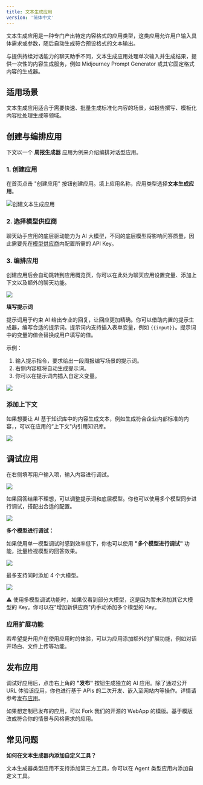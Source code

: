 ```yaml
---
title: 文本生成应用
version: '简体中文'
---
```


文本生成应用是一种专门产出特定内容格式的应用类型，这类应用允许用户输入具体需求或参数，随后自动生成符合预设格式的文本输出。

与提供持续对话能力的聊天助手不同，文本生成应用处理单次输入并生成结果，提供一次性的内容生成服务，例如 Midjourney Prompt Generator 或其它固定格式内容的生成器。

## 适用场景

文本生成应用适合于需要快速、批量生成标准化内容的场景，如报告撰写、模板化内容批处理生成等领域。

## 创建与编排应用

下文以一个 **周报生成器** 应用为例来介绍编排对话型应用。

### 1. 创建应用

在首页点击 "创建应用" 按钮创建应用。填上应用名称，应用类型选择**文本生成应用**。

![创建文本生成应用](https://assets-docs.dify.ai/2025/02/e18899de028f6faddcbf3e1d8ef94efb.png)

### 2. 选择模型供应商

聊天助手应用的底层驱动能力为 AI 大模型，不同的底层模型将影响问答质量，因此需要先在[模型供应商](/zh-cn/user-guide/models/model-configuration)内配置所需的 API Key。

### 3. 编排应用

创建应用后会自动跳转到应用概览页，你可以在此处为聊天应用设置变量、添加上下文以及额外的聊天功能。

![](/zh-cn/img/ed7368f117afa02ca5359472ea1167e8.png)

**填写提示词**

提示词用于约束 AI 给出专业的回复，让回应更加精确。你可以借助内置的提示生成器，编写合适的提示词。提示词内支持插入表单变量，例如 `{{input}}`。提示词中的变量的值会替换成用户填写的值。

示例：
1. 输入提示指令，要求给出一段周报编写场景的提示词。
2. 右侧内容框将自动生成提示词。
3. 你可以在提示词内插入自定义变量。

![](/zh-cn/img/592adde305ffe7a9b2f538b20a14483e.png)

### 添加上下文

如果想要让 AI 基于知识库中的内容生成文本，例如生成符合企业内部标准的内容，，可以在应用的“上下文"内引用知识库。

![](https://assets-docs.dify.ai/2025/02/838312f6b88927a08c9f113c9a557608.png)

## 调试应用

在右侧填写用户输入项，输入内容进行调试。

![](/zh-cn/img/302d73e248bc80a357e83ab3d65dcf32.png)

如果回答结果不理想，可以调整提示词和底层模型。你也可以使用多个模型同步进行调试，搭配出合适的配置。

![](/zh-cn/img/241e9bd270b26a8b9658a784ecf9bf13.png)

**多个模型进行调试：**

如果使用单一模型调试时感到效率低下，你也可以使用 **"多个模型进行调试"** 功能，批量检视模型的回答效果。

![](/zh-cn/img/5a6cff31c1fa94912ee39306739a2d6e.png)

最多支持同时添加 4 个大模型。

![](/zh-cn/img/60109394134b665cb856505503f4d975.png)

⚠️ 使用多模型调试功能时，如果仅看到部分大模型，这是因为暂未添加其它大模型的 Key。你可以在"增加新供应商"内手动添加多个模型的 Key。

### 应用扩展功能

若希望提升用户在使用应用时的体验，可以为应用添加额外的扩展功能，例如对话开场白、文件上传等功能。

## 发布应用

调试好应用后，点击右上角的 **"发布"** 按钮生成独立的 AI 应用。除了通过公开 URL 体验该应用，你也进行基于 APIs 的二次开发、嵌入至网站内等操作。详情请参考[发布应用](/zh-cn/user-guide/application-publishing/launch-your-webapp-quickly/web-app-settings)。

如果想定制已发布的应用，可以 Fork 我们的开源的 WebApp 的模版。基于模版改成符合你的情景与风格需求的应用。

## 常见问题

**如何在文本生成器内添加自定义工具？**

文本生成器类型应用不支持添加第三方工具，你可以在 Agent 类型应用内添加自定义工具。
